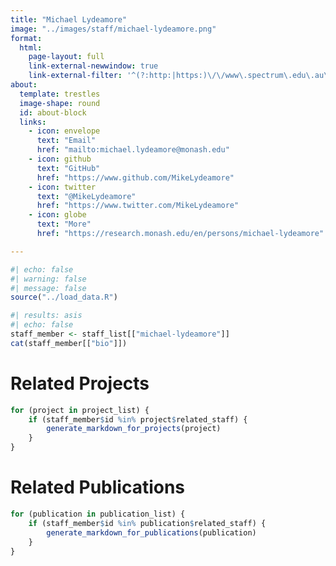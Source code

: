 ```yaml
---
title: "Michael Lydeamore"
image: "../images/staff/michael-lydeamore.png"
format:
  html:
    page-layout: full
    link-external-newwindow: true
    link-external-filter: '^(?:http:|https:)\/\/www\.spectrum\.edu\.au\/custom'
about:
  template: trestles
  image-shape: round
  id: about-block
  links:
    - icon: envelope
      text: "Email"
      href: "mailto:michael.lydeamore@monash.edu"
    - icon: github
      text: "GitHub"
      href: "https://www.github.com/MikeLydeamore"
    - icon: twitter
      text: "@MikeLydeamore"
      href: "https://www.twitter.com/MikeLydeamore"
    - icon: globe
      text: "More"
      href: "https://research.monash.edu/en/persons/michael-lydeamore"

---
```


```r
#| echo: false
#| warning: false
#| message: false
source("../load_data.R")
```
   
::: {#about-block}

```r
#| results: asis
#| echo: false
staff_member <- staff_list[["michael-lydeamore"]]
cat(staff_member[["bio"]])

```

::: 

# Related Projects

```r
for (project in project_list) {
    if (staff_member$id %in% project$related_staff) {
        generate_markdown_for_projects(project)
    }
}
```

# Related Publications

```r
for (publication in publication_list) {
    if (staff_member$id %in% publication$related_staff) {
        generate_markdown_for_publications(publication)
    }
}
```

